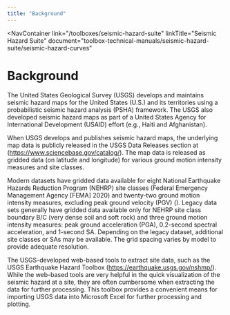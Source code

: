 ```yaml
---
title: "Background"
---
```



<NavContainer 
  link="/toolboxes/seismic-hazard-suite"
  linkTitle="Seismic Hazard Suite"
  document="toolbox-technical-manuals/seismic-hazard-suite/seismic-hazard-curves"
></NavContainer>

# Background

The United States Geological Survey (USGS) develops and maintains seismic hazard maps for the United States (U.S.) and its territories using a
probabilistic seismic hazard analysis (PSHA) framework. The USGS also developed seismic hazard maps as part of a United States Agency for
International Development (USAID) effort (e.g., Haiti and Afghanistan).

When USGS develops and publishes seismic hazard maps, the underlying map data is publicly released in the USGS Data Releases section at (https://www.sciencebase.gov/catalog/). The map data
is released as gridded data (on latitude and longitude) for various ground motion intensity measures and site classes.

Modern datasets have gridded data available for eight National Earthquake Hazards Reduction Program (NEHRP) site classes (Federal Emergency Management
Agency [FEMA] 2020) and twenty-two ground motion intensity measures, excluding peak ground velocity (PGV) (<Citation citationKey="Petersen2020" />).
Legacy data sets generally have gridded data available only for NEHRP site class boundary B/C (very dense soil and soft rock) and three ground motion
intensity measures: peak ground acceleration (PGA), 0.2-second spectral acceleration, and 1-second SA. Depending on the legacy dataset, additional
site classes or SAs may be available. The grid spacing varies by model to provide adequate resolution.

The USGS-developed web-based tools to extract site data, such as the USGS Earthquake Hazard Toolbox (https://earthquake.usgs.gov/nshmp/). While the web-based tools are very helpful in
the quick visualization of the seismic hazard at a site, they are often cumbersome when extracting the data for further processing. This toolbox
provides a convenient means for importing USGS data into Microsoft Excel for further processing and plotting.

<CitationFootnote />
